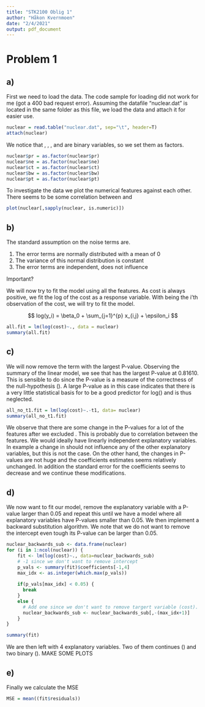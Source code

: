 ```yaml
---
title: "STK2100 Oblig 1"
author: "Håkon Kvernmoen"
date: "2/4/2021"
output: pdf_document
---
```


# Problem 1
## a)

First we need to load the data. The code sample for loading did not work for me (got a 400 bad request error). Assuming the datafile "nuclear.dat" is located in the same folder as this file, we load the data and attach it for easier use.

```r
nuclear = read.table("nuclear.dat", sep="\t", header=T)
attach(nuclear)
```

We notice that \texttt{pr}, \texttt{ne}, \texttt{ct}, \texttt{bw} and \texttt{pt} are binary variables, so we set them as factors.

```r
nuclear$pr = as.factor(nuclear$pr)
nuclear$ne = as.factor(nuclear$ne)
nuclear$ct = as.factor(nuclear$ct)
nuclear$bw = as.factor(nuclear$bw)
nuclear$pt = as.factor(nuclear$pt)
```

To investigate the data we plot the numerical features against each other. There seems to be some correlation between \texttt{date} and \texttt{t1}  

```r
plot(nuclear[,sapply(nuclear, is.numeric)])
```

## b)

The standard assumption on the noise terms \text{$\epsilon_i$} are.

1. The error terms are normally distributed with a mean of 0
2. The variance \text{$\sigma^2$} of this normal distribution is constant
3. The error terms are independent, \text{$\epsilon_i$} does not influence \text{$\epsilon_j$} 

Important?

We will now try to fit the model using all the features. As cost is always positive, we fit the log of the cost as a response variable. With \text{$y_{i}$} being the i'th observation of the cost, we will try to fit the model.

$$
log(y_i) = \beta_0 + \sum_{j=1}^{p} x_{i,j} + \epsilon_i 
$$
```r
all.fit = lm(log(cost)~., data = nuclear)
summary(all.fit)
```


## c)

We will now remove the term with the largest P-value. Observing the summary of the linear model, we see that \texttt{t1} has the largest P-value at 0.81610. This is sensible to do since the P-value is a measure of the correctness of the null-hypothesis (\text{$H_0$}). A large P-value as in this case indicates that there is a very little statistical basis for \texttt{t1} to be a good predictor for log(\texttt{cost}) and is thus neglected.

```r
all_no_t1.fit = lm(log(cost)~.-t1, data= nuclear)
summary(all_no_t1.fit)
```
We observe that there are some change in the P-values for a lot of the features after we excluded \texttt{t1}. This is probably due to correlation between the features. We would ideally have linearly independent explanatory variables. In example a change in \texttt{cap} should not influence any of the other explanatory variables, but this is not the case. On the other hand, the changes in P-values are not huge and the coefficients estimates seems relatively unchanged. In addition the standard error for the coefficients seems to decrease and we continue these modifications.

## d)
We now want to fit our model, remove the explanatory variable with a P-value larger than 0.05 and repeat this until we have a model where all explanatory variables have P-values smaller than 0.05. We then implement a backward substitution algorithm. We note that we do not want to remove the intercept even tough its P-value can be larger than 0.05.

```r
nuclear_backwards_sub <- data.frame(nuclear) 
for (i in 1:ncol(nuclear)) {
    fit <- lm(log(cost)~., data=nuclear_backwards_sub)
    # -1 since we don't want to remove intercept
    p_vals <- summary(fit)$coefficients[-1,4]
    max_idx <- as.integer(which.max(p_vals)) 
  
    if(p_vals[max_idx] < 0.05) {
      break
    } 
    else {
      # Add one since we don't want to remove targert variable (cost).
      nuclear_backwards_sub <- nuclear_backwards_sub[,-(max_idx+1)] 
    }
}

summary(fit)
```

We are then left with 4 explanatory variables. Two of them continues (\texttt{date, cap}) and two binary (\texttt{ne, pt}).
MAKE SOME PLOTS

## e)
Finally we calculate the MSE

```r
MSE = mean((fit$residuals))
```